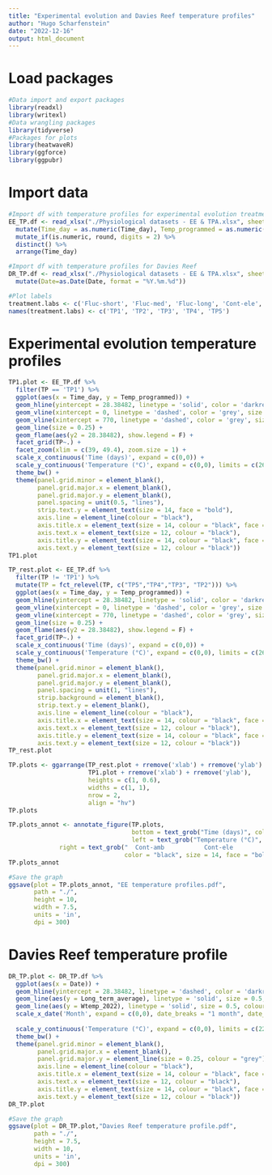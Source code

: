 ```yaml
---
title: "Experimental evolution and Davies Reef temperature profiles"
author: "Hugo Scharfenstein"
date: "2022-12-16"
output: html_document
---
```


# Load packages
```r
#Data import and export packages
library(readxl)
library(writexl)
#Data wrangling packages
library(tidyverse)
#Packages for plots
library(heatwaveR)
library(ggforce)
library(ggpubr)
```

# Import data
```r
#Import df with temperature profiles for experimental evolution treatments
EE_TP.df <- read_xlsx("./Physiological datasets - EE & TPA.xlsx", sheet = 12) %>%
  mutate(Time_day = as.numeric(Time_day), Temp_programmed = as.numeric(Temp_programmed)) %>%
  mutate_if(is.numeric, round, digits = 2) %>%
  distinct() %>%
  arrange(Time_day)

#Import df with temperature profiles for Davies Reef
DR_TP.df <- read_xlsx("./Physiological datasets - EE & TPA.xlsx", sheet = 13)  %>%
  mutate(Date=as.Date(Date, format = "%Y.%m.%d"))

#Plot labels
treatment.labs <- c('Fluc-short', 'Fluc-med', 'Fluc-long', 'Cont-ele', 'Cont-amb')
names(treatment.labs) <- c('TP1', 'TP2', 'TP3', 'TP4', 'TP5')
```

# Experimental evolution temperature profiles
```r
TP1.plot <- EE_TP.df %>%
  filter(TP == 'TP1') %>%
  ggplot(aes(x = Time_day, y = Temp_programmed)) +
  geom_hline(yintercept = 28.38482, linetype = 'solid', color = 'darkred', size = 0.5) +
  geom_vline(xintercept = 0, linetype = 'dashed', color = 'grey', size = 0.5) +
  geom_vline(xintercept = 770, linetype = 'dashed', color = 'grey', size = 0.5) +
  geom_line(size = 0.25) +
  geom_flame(aes(y2 = 28.38482), show.legend = F) +
  facet_grid(TP~.) +
  facet_zoom(xlim = c(39, 49.4), zoom.size = 1) +
  scale_x_continuous('Time (days)', expand = c(0,0)) +
  scale_y_continuous('Temperature (°C)', expand = c(0,0), limits = c(26, 34)) +
  theme_bw() +
  theme(panel.grid.minor = element_blank(),
        panel.grid.major.x = element_blank(),
        panel.grid.major.y = element_blank(),
        panel.spacing = unit(0.5, "lines"),
        strip.text.y = element_text(size = 14, face = "bold"),
        axis.line = element_line(colour = "black"),
        axis.title.x = element_text(size = 14, colour = "black", face = "bold"),
        axis.text.x = element_text(size = 12, colour = "black"), 
        axis.title.y = element_text(size = 14, colour = "black", face = "bold"), 
        axis.text.y = element_text(size = 12, colour = "black"))
TP1.plot

TP_rest.plot <- EE_TP.df %>%
  filter(TP != 'TP1') %>%
  mutate(TP = fct_relevel(TP, c("TP5","TP4","TP3", "TP2"))) %>%
  ggplot(aes(x = Time_day, y = Temp_programmed)) +
  geom_hline(yintercept = 28.38482, linetype = 'solid', color = 'darkred', size = 0.25) +
  geom_vline(xintercept = 0, linetype = 'dashed', color = 'grey', size = 0.5) +
  geom_vline(xintercept = 770, linetype = 'dashed', color = 'grey', size = 0.5) +
  geom_line(size = 0.25) +
  geom_flame(aes(y2 = 28.38482), show.legend = F) +
  facet_grid(TP~.) +
  scale_x_continuous('Time (days)', expand = c(0,0)) +
  scale_y_continuous('Temperature (°C)', expand = c(0,0), limits = c(26, 34)) +
  theme_bw() +
  theme(panel.grid.minor = element_blank(),
        panel.grid.major.x = element_blank(),
        panel.grid.major.y = element_blank(),
        panel.spacing = unit(1, "lines"),
        strip.background = element_blank(),
        strip.text.y = element_blank(),
        axis.line = element_line(colour = "black"),
        axis.title.x = element_text(size = 14, colour = "black", face = "bold"),
        axis.text.x = element_text(size = 12, colour = "black"), 
        axis.title.y = element_text(size = 14, colour = "black", face = "bold"), 
        axis.text.y = element_text(size = 12, colour = "black"))
TP_rest.plot

TP.plots <- ggarrange(TP_rest.plot + rremove('xlab') + rremove('ylab') + rremove('x.text'),
                      TP1.plot + rremove('xlab') + rremove('ylab'),
                      heights = c(1, 0.6),
                      widths = c(1, 1),
                      nrow = 2,
                      align = "hv") 
TP.plots

TP.plots_annot <- annotate_figure(TP.plots,
                                  bottom = text_grob("Time (days)", color = "black", size = 14, face = "bold"),
                                  left = text_grob("Temperature (°C)", color = "black", rot = 90, size = 14, face = "bold"),
              right = text_grob("  Cont-amb           Cont-ele           Fluc-long             Fluc-med          Fluc-short",
                                color = "black", size = 14, face = "bold", hjust = 0.675, x = 0.25, rot = -90))
TP.plots_annot

#Save the graph
ggsave(plot = TP.plots_annot, "EE temperature profiles.pdf", 
       path = "./", 
       height = 10,
       width = 7.5,
       units = 'in',
       dpi = 300)
```

# Davies Reef temperature profile
```r
DR_TP.plot <- DR_TP.df %>%
  ggplot(aes(x = Date)) +
  geom_hline(yintercept = 28.38482, linetype = 'dashed', color = 'darkred', size = 0.5) +
  geom_line(aes(y = Long_term_average), linetype = 'solid', size = 0.5, colour = 'black') + 
  geom_line(aes(y = Wtemp_2022), linetype = 'solid', size = 0.5, colour = 'darkred') +
  scale_x_date('Month', expand = c(0,0), date_breaks = "1 month", date_labels = '%b', limits = c(as.Date("2022-01-01"),
                                                                                                 as.Date("2022-12-31"))) +
  scale_y_continuous('Temperature (°C)', expand = c(0,0), limits = c(22,31), breaks = 22:30*1) +
  theme_bw() +
  theme(panel.grid.minor = element_blank(),
        panel.grid.major.x = element_blank(),
        panel.grid.major.y = element_line(size = 0.25, colour = "grey"),
        axis.line = element_line(colour = "black"),
        axis.title.x = element_text(size = 14, colour = "black", face = "bold"),
        axis.text.x = element_text(size = 12, colour = "black"),
        axis.title.y = element_text(size = 14, colour = "black", face = "bold"),
        axis.text.y = element_text(size = 12, colour = "black"))
DR_TP.plot

#Save the graph
ggsave(plot = DR_TP.plot,"Davies Reef temperature profile.pdf",
       path = "./",
       height = 7.5,
       width = 10,
       units = 'in',
       dpi = 300)
```
